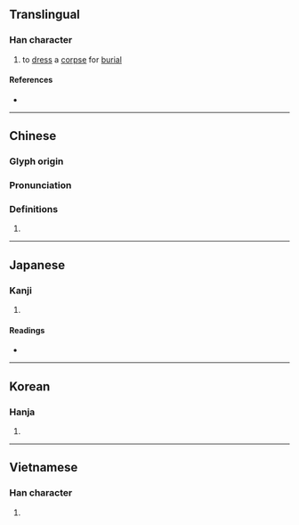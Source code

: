 {{also|殓}}
{{character info/new}}
==Translingual==

===Han character===
{{Han char|rn=78|rad=歹|as=13|sn=17|four=18286|canj=MNOMO|ids=⿰歹僉}}

# to [[dress]] a [[corpse]] for [[burial]]

====References====
* {{Han ref|kx=0583.380|dkj=16590|dj=0976.240|hdz=21395.110|uh=6BAE|ud=27566|bh=C0D4|bd=49364}}

----

==Chinese==
{{zh-forms|s=殓}}

===Glyph origin===
{{Han etym}}

===Pronunciation===
{{zh-pron
|m=liàn
|c=lim6
|mc=y
|oc=y
|ma=
|cat=v
}}

===Definitions===
{{zh-hanzi}}

# {{rfdef|lang=zh}}

----

==Japanese==

===Kanji===
{{ja-kanji|grade=|rs=歹13}}

# {{defn|lang=ja|sort=歹13}}

====Readings====
* {{ja-readings|on=[[れん]] (ren)|kun=[[おさめる]] (osameru)}}

----

==Korean==

===Hanja===
{{ko-hanja|hangeul=[[렴]]>[[염]]|eumhun=|rv=ryeom>yeom|mr=ryŏm>yŏm|y=lyem>yem}}

# {{defn|lang=ko|sort=歹13}}

----

==Vietnamese==

===Han character===
{{vi-hantu|[[liệm]], [[liễm]], [[lịm]]|rs=歹13}}

# {{defn|lang=vi|sort=歹13}}
